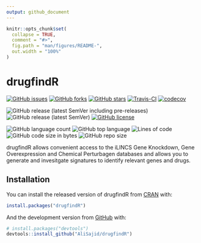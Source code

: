 ```yaml
---
output: github_document
---
```


<!-- README.md is generated from README.Rmd. Please edit that file -->

```r
knitr::opts_chunk$set(
  collapse = TRUE,
  comment = "#>",
  fig.path = "man/figures/README-",
  out.width = "100%"
)
```

# drugfindR

<!-- badges: start -->
[![GitHub issues](https://img.shields.io/github/issues/AliSajid/drugfindR)](https://github.com/AliSajid/drugfindR/issues)
[![GitHub forks](https://img.shields.io/github/forks/AliSajid/drugfindR)](https://github.com/AliSajid/drugfindR/network)
[![GitHub stars](https://img.shields.io/github/stars/AliSajid/drugfindR)](https://github.com/AliSajid/drugfindR/stargazers)
[![Travis-CI](https://img.shields.io/travis/com/AliSajid/drugfindR)]()
[![codecov](https://codecov.io/gh/AliSajid/drugfindR/branch/main/graph/badge.svg?token=HP1VFCRZ0M)]()

![GitHub release (latest SemVer including pre-releases)](https://img.shields.io/github/v/release/AliSajid/drugfindR?include_prereleases&label=latest-release)
![GitHub release (latest SemVer)](https://img.shields.io/github/v/release/AliSajid/drugfindR?label=latest-stable)
[![GitHub license](https://img.shields.io/github/license/AliSajid/drugfindR)](https://github.com/AliSajid/drugfindR/blob/main/LICENSE)

![GitHub language count](https://img.shields.io/github/languages/count/AliSajid/drugfindR)
![GitHub top language](https://img.shields.io/github/languages/top/AliSajid/drugfindR)
![Lines of code](https://img.shields.io/tokei/lines/github/AliSajid/drugfindR)
![GitHub code size in bytes](https://img.shields.io/github/languages/code-size/AliSajid/drugfindR)
![GitHub repo size](https://img.shields.io/github/repo-size/AliSajid/drugfindR)
<!-- badges: end -->

drugfindR allows convenient access to the iLINCS Gene Knockdown, Gene Overexpression and Chemical Perturbagen databases and allows you to generate and invesitgate signatures to identify relevant genes and drugs.

## Installation

You can install the released version of drugfindR from [CRAN](https://CRAN.R-project.org) with:

``` r
install.packages("drugfindR")
```

And the development version from [GitHub](https://github.com/) with:

``` r
# install.packages("devtools")
devtools::install_github("AliSajid/drugfindR")
```
